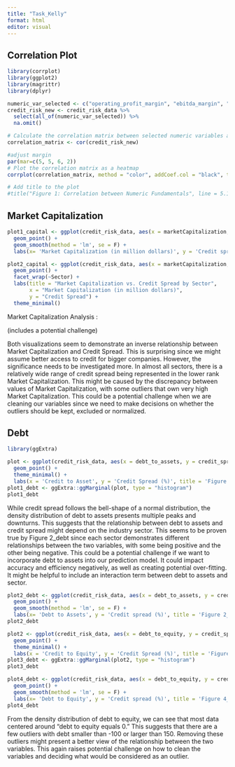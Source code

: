```yaml
---
title: "Task_Kelly"
format: html
editor: visual
---
```


## Correlation Plot

```r
library(corrplot)
library(ggplot2)
library(magrittr)
library(dplyr)
```

```r
numeric_var_selected <- c("operating_profit_margin", "ebitda_margin", "roa", "debt_to_assets", "debt_to_equity", "int_coverage", "debt_service_coverage", "cash_coverage", "current_ratio", "cash_ratio")
credit_risk_new <- credit_risk_data %>%
  select(all_of(numeric_var_selected)) %>%
  na.omit()

# Calculate the correlation matrix between selected numeric variables and fin_indy
correlation_matrix <- cor(credit_risk_new)

#adjust margin
par(mar=c(5, 5, 6, 2))
# Plot the correlation matrix as a heatmap
corrplot(correlation_matrix, method = "color", addCoef.col = "black", tl.col = "black", tl.srt = 35, tl.cex = 0.3, number.cex = 0.5)

# Add title to the plot
#title("Figure 1: Correlation between Numeric Fundamentals", line = 5.1, cex.main=0.8)
```

## Market Capitalization

```r
plot1_capital <- ggplot(credit_risk_data, aes(x = marketCapitalization, y = credit_spread, col = Sector)) +
  geom_point() +
  geom_smooth(method = 'lm', se = F) +
  labs(x= 'Market Capitalization (in million dollars)', y = 'Credit spread (%)')
```

```r
plot2_capital <- ggplot(credit_risk_data, aes(x = marketCapitalization, y = credit_spread)) +
  geom_point() +
  facet_wrap(~Sector) +
  labs(title = "Market Capitalization vs. Credit Spread by Sector",
       x = "Market Capitalization (in million dollars)",
       y = "Credit Spread") +
  theme_minimal()
```

Market Capitalization Analysis :

(includes a potential challenge)

Both visualizations seem to demonstrate an inverse relationship between Market Capitalization and Credit Spread. This is surprising since we might assume better access to credit for bigger companies. However, the significance needs to be investigated more. In almost all sectors, there is a relatively wide range of credit spread being represented in the lower rank Market Capitalization. This might be caused by the discrepancy between values of Market Capitalization, with some outliers that own very high Market Capitalization. This could be a potential challenge when we are cleaning our variables since we need to make decisions on whether the outliers should be kept, excluded or normalized.

## Debt

```r
library(ggExtra)

plot <- ggplot(credit_risk_data, aes(x = debt_to_assets, y = credit_spread)) +
  geom_point() +
  theme_minimal() +
  labs(x = 'Credit to Asset', y = 'Credit Spread (%)', title = 'Figure 1_debt: Correlation between debt to assets and credit spread with density distribution')
plot1_debt <- ggExtra::ggMarginal(plot, type = "histogram")
plot1_debt
```

While credit spread follows the bell-shape of a normal distribution, the density distribution of debt to assets presents multiple peaks and downturns. This suggests that the relationship between debt to assets and credit spread might depend on the industry sector. This seems to be proven true by Figure 2_debt since each sector demonstrates different relationships between the two variables, with some being positive and the other being negative. This could be a potential challenge if we want to incorporate debt to assets into our prediction model. It could impact accuracy and efficiency negatively, as well as creating potential over-fitting. It might be helpful to include an interaction term between debt to assets and sector.

```r
plot2_debt <- ggplot(credit_risk_data, aes(x = debt_to_assets, y = credit_spread, col = Sector)) +
  geom_point() +
  geom_smooth(method = 'lm', se = F) +
  labs(x= 'Debt to Assets', y = 'Credit spread (%)', title = 'Figure 2_debt: Correlation between credit spread and debt to assets with fitted lines for each sector')
plot2_debt
```

```r
plot2 <- ggplot(credit_risk_data, aes(x = debt_to_equity, y = credit_spread)) +
  geom_point() +
  theme_minimal() +
  labs(x = 'Credit to Equity', y = 'Credit Spread (%)', title = 'Figure 3_debt: Correlation between debt to equity and credit spread with density distribution')
plot3_debt <- ggExtra::ggMarginal(plot2, type = "histogram")
plot3_debt
```

```r
plot4_debt <- ggplot(credit_risk_data, aes(x = debt_to_equity, y = credit_spread, col = Sector)) +
  geom_point() +
  geom_smooth(method = 'lm', se = F) +
  labs(x= 'Debt to Equity', y = 'Credit spread (%)', title = 'Figure 4_debt: Correlation between credit spread and debt to equity with fitted lines for each sector')
plot4_debt
```

From the density distribution of debt to equity, we can see that most data centered around "debt to equity equals 0." This suggests that there are a few outliers with debt smaller than -100 or larger than 150. Removing these outliers might present a better view of the relationship between the two variables. This again raises potential challenge on how to clean the variables and deciding what would be considered as an outlier.
